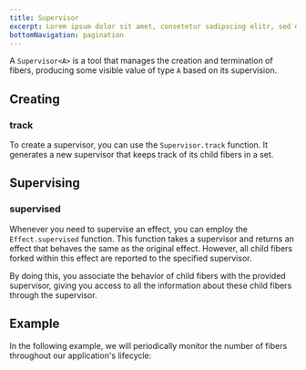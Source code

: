 ```yaml
---
title: Supervisor
excerpt: Lorem ipsum dolor sit amet, consetetur sadipscing elitr, sed diam nonumy eirmod tempor invidunt ut labore.
bottomNavigation: pagination
---
```


A `Supervisor<A>` is a tool that manages the creation and termination of fibers, producing some visible value of type `A` based on its supervision.

## Creating

### track

To create a supervisor, you can use the `Supervisor.track` function. It generates a new supervisor that keeps track of its child fibers in a set.

## Supervising

### supervised

Whenever you need to supervise an effect, you can employ the `Effect.supervised` function. This function takes a supervisor and returns an effect that behaves the same as the original effect. However, all child fibers forked within this effect are reported to the specified supervisor.

By doing this, you associate the behavior of child fibers with the provided supervisor, giving you access to all the information about these child fibers through the supervisor.

## Example

In the following example, we will periodically monitor the number of fibers throughout our application's lifecycle:

```ts file=<rootDir>/src/guide/observability/supervisor/example.ts

```

